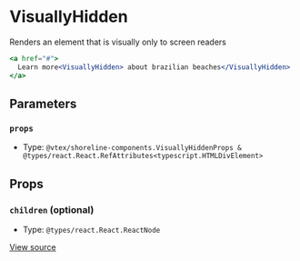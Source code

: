 # VisuallyHidden

Renders an element that is visually only to screen readers

```jsx
<a href="#">
  Learn more<VisuallyHidden> about brazilian beaches</VisuallyHidden>
</a>
```

## Parameters

### `props`

- Type: `@vtex/shoreline-components.VisuallyHiddenProps & @types/react.React.RefAttributes<typescript.HTMLDivElement>`

## Props

### `children` (optional)

- Type: `@types/react.React.ReactNode`

[View source](https://github.com/vtex/shoreline/blob/471a221f9/packages/components/src/visually-hidden/visually-hidden.tsx#L12)
